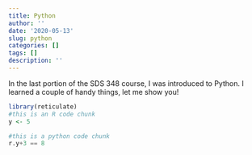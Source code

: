 ```yaml
---
title: Python
author: ''
date: '2020-05-13'
slug: python
categories: []
tags: []
description: ''
---
```


In the last portion of the SDS 348 course, I was introduced to Python. I learned a couple of handy things, let me show you! 

```R
library(reticulate)
#this is an R code chunk 
y <- 5
``` 


```python
#this is a python code chunk 
r.y+3 == 8
```